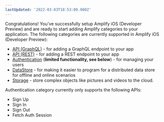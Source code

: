 ```yaml
---
lastUpdated: '2022-03-03T18:53:09.000Z'
---
```

Congratulations! You've successfully setup Amplify iOS (Developer Preview) and are ready to start adding Amplify categories to your application. The following categories are currently supported in Amplify iOS (Developer Preview):

* [API (GraphQL)](/lib/graphqlapi/getting-started) - for adding a GraphQL endpoint to your app
* [API (REST)](/lib/restapi/getting-started) - for adding a REST endpoint to your app
* [Authentication](/lib/auth/getting-started) (**limited functionality, see below**) - for managing your users
* [DataStore](/lib/datastore/getting-started) - for making it easier to program for a distributed data store for offline and online scenarios
* [Storage](/lib/storage/getting-started) - store complex objects like pictures and videos to the cloud.

<Callout warning>

  Authentication category currently only supports the following APIs:
  
  * Sign Up
  * Sign In
  * Sign Out
  * Fetch Auth Session

</Callout>
